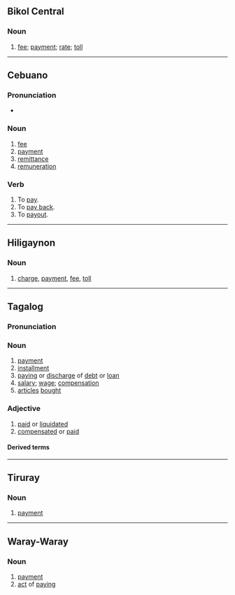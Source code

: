{{also|bay-ad}}
==Bikol Central==

===Noun===
{{head|bcl|noun}}

# [[fee]]; [[payment]]; [[rate]]; [[toll]]

----

==Cebuano==

===Pronunciation===
* {{hyphenation|ba|yad|lang=ceb}}

===Noun===
{{head|ceb|verb}}

# [[fee]]
# [[payment]]
# [[remittance]]
# [[remuneration]]

===Verb===
{{head|ceb|verb}}

# To [[pay]].
# To [[pay back]].
# To [[payout]].

----

==Hiligaynon==

===Noun===
{{hil-noun|báyad}}

# [[charge]], [[payment]], [[fee]], [[toll]]

----

==Tagalog==

===Pronunciation===
{{IPA|/'ba.jad/|lang=tl}}

===Noun===
{{tl-noun}}

# [[payment]]
# [[installment]]
# [[paying]] or [[discharge]] of [[debt]] or [[loan]]
# [[salary]]; [[wage]]; [[compensation]]
# [[article]]s [[bought]]

===Adjective===
{{tl-adj|bayád}}

# [[paid]] or [[liquidated]] {{gloss|referring to a loan}}
# [[compensated]] or [[paid]] {{gloss|of one's salary}}

==== Derived terms ====
{{der3|lang=tl|bayad|bayaran|mabayaran|magbayad|bayarín}}

----

==Tiruray==

===Noun===
{{head|tiy|noun}}

# [[payment]]

----

==Waray-Waray==

===Noun===
{{head|war|noun}}

# [[payment]]
# [[act]] of [[pay]]ing